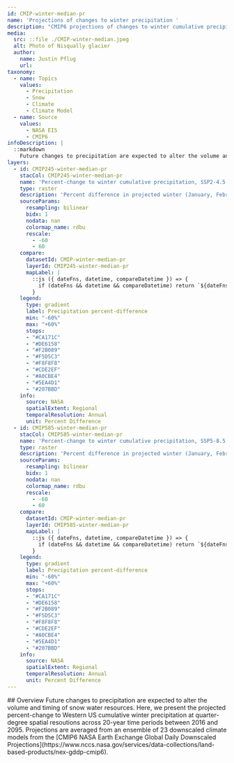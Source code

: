 ```yaml
---
id: CMIP-winter-median-pr
name: 'Projections of changes to winter precipitation '
description: "CMIP6 projections of changes to winter cumulative precipitation"
media:
  src: ::file ./CMIP-winter-median.jpeg
  alt: Photo of Nisqually glacier
  author:
    name: Justin Pflug
    url: 
taxonomy:
  - name: Topics
    values:
      - Precipitation
      - Snow
      - Climate
      - Climate Model
  - name: Source
    values:
      - NASA EIS
      - CMIP6
infoDescription: |
  ::markdown
    Future changes to precipitation are expected to alter the volume and timing of snow water resources. Here, we present the projected percent-change to Western US cumulative winter precipitation at quarter-degree spatial resoutions across 20-year time periods between 2016 and 2095. Projections are averaged from an ensemble of 23 downscaled climate models from the CMIP6 NASA Earth Exchange Global Daily Downscaled Projections.
layers:
  - id: CMIP245-winter-median-pr
    stacCol: CMIP245-winter-median-pr
    name: 'Percent-change to winter cumulative precipitation, SSP2-4.5'
    type: raster
    description: 'Percent difference in projected winter (January, February, March) cumulative precipitation, relative to a historical timeframe between 1995 and 2014. Outputs represent the median of 23 member ensembles from CMIP6 (SSP 2-4.5) with downscaling performed by NASA Earth Exchange'
    sourceParams:
      resampling: bilinear
      bidx: 1
      nodata: nan
      colormap_name: rdbu
      rescale:
        - -60
        - 60
    compare:
      datasetId: CMIP-winter-median-pr
      layerId: CMIP245-winter-median-pr
      mapLabel: |
        ::js ({ dateFns, datetime, compareDatetime }) => {
          if (dateFns && datetime && compareDatetime) return `${dateFns.format(datetime, 'dd LLL yyyy')}`;        
        }
    legend:
      type: gradient
      label: Precipitation percent-difference
      min: "-60%"
      max: "+60%"
      stops:
      - "#CA171C"
      - "#DE6158"
      - "#F2B089"
      - "#F5D5C3"
      - "#F8F8F8"
      - "#CDE2EF"
      - "#A0CBE4"
      - "#5EA4D1"
      - "#207BBD"
    info:
      source: NASA
      spatialExtent: Regional
      temporalResolution: Annual
      unit: Percent Difference
  - id: CMIP585-winter-median-pr
    stacCol: CMIP585-winter-median-pr
    name: 'Percent-change to winter cumulative precipitation, SSP5-8.5'
    type: raster
    description: 'Percent difference in projected winter (January, February, March) cumulative precipitation, relative to a historical timeframe between 1995 and 2014. Outputs represent the median of 23 member ensembles from CMIP6 (SSP 5-8.5) with downscaling performed by NASA Earth Exchange'
    sourceParams:
      resampling: bilinear
      bidx: 1
      nodata: nan
      colormap_name: rdbu
      rescale:
        - -60
        - 60
    compare:
      datasetId: CMIP-winter-median-pr
      layerId: CMIP585-winter-median-pr
      mapLabel: |
        ::js ({ dateFns, datetime, compareDatetime }) => {
          if (dateFns && datetime && compareDatetime) return `${dateFns.format(datetime, 'dd LLL yyyy')}`;
        }
    legend:
      type: gradient
      label: Precipitation percent-difference
      min: "-60%"
      max: "+60%"
      stops:
      - "#CA171C"
      - "#DE6158"
      - "#F2B089"
      - "#F5D5C3"
      - "#F8F8F8"
      - "#CDE2EF"
      - "#A0CBE4"
      - "#5EA4D1"
      - "#207BBD"
    info:
      source: NASA
      spatialExtent: Regional
      temporalResolution: Annual
      unit: Percent Difference
---
```

<Block>
<Prose>
## Overview
Future changes to precipitation are expected to alter the volume and timing of snow water resources. Here, we present the projected percent-change to Western US cumulative winter precipitation at quarter-degree spatial resoutions across 20-year time periods between 2016 and 2095. Projections are averaged from an ensemble of 23 downscaled climate models from the [CMIP6 NASA Earth Exchange Global Daily Downscaled Projections](https://www.nccs.nasa.gov/services/data-collections/land-based-products/nex-gddp-cmip6).
</Prose>
</Block>
